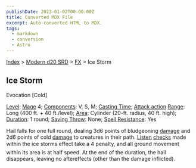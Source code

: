 ```yaml
---
publishDate: 2023-01-02T00:00:00Z
title: Converted MDX File
excerpt: Auto-converted HTML to MDX.
tags:
  - markdown
  - conversion
  - Astro
---
```


[Index](-index) > [Modern d20 SRD](modern-d20-srd-index) > [FX](modern-d20-srd-fx-index) > Ice Storm

## Ice Storm

Evocation [Cold]

[Level](modern-d20-srd-fx-level): [Mage](modern-d20-srd-classes-advanced-mage) 4; [Components](modern-d20-srd-fx-components): V, S, M; [Casting Time](modern-d20-srd-fx-casting-time); [Attack action](modern-d20-srd-combat-attack-actions) [Range](modern-d20-srd-fx-range): Long (400 ft. + 40 ft./level); [Area](modern-d20-srd-fx-area): Cylinder (20-ft. radius, 40 ft. high); [Duration](modern-d20-srd-fx-duration): 1 round; [Saving Throw](modern-d20-srd-basics-saving-throws): None; [Spell Resistance](modern-d20-srd-special-abilities-spell-resistance): Yes

Hail falls for one full round, dealing 3d6 points of bludgeoning [damage](modern-d20-srd-combat-damage) and 2d6 points of cold [damage](modern-d20-srd-combat-damage) to creatures in their path. [Listen](modern-d20-srd-skills-listen) [checks](modern-d20-srd-skills-skill-basics-php#skill-check-index) made within the ice storms effect take a 4 penalty, and all ground movement within its area is at half speed. At the end of the duration, the hail disappears, leaving no aftereffects (other than the damage inflicted).
